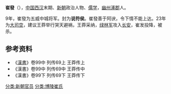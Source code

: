 '''崔發'''（{{bd|？||23年||}}），[[中国|中国]][[西汉|西汉]]末期、[[新朝|新朝]]政治人物、[[儒学|儒学]]，[[幽州|幽州]][[涿郡|涿郡]]人。

9年，崔發为五威中城将军。封为'''说符侯'''。崔發善于阿谀，令下情不能上达。23年为[[大司空|大司空]]，建议王莽举行哭天避祸，王莽采纳，[[绿林军|绿林军]]攻入[[长安|长安]]，崔发投降，被杀。
==参考资料==
* 《[[漢書|漢書]]》卷99中 列传69上 王莽传上
* 《漢書》卷99中 列传69中 王莽传中
* 《漢書》卷99下 列传69下 王莽传下

{{start box}}
{{s-before|[[王邑|王邑]]}}
{{s-title|[[新朝|新朝]][[大司空|大司空]]|23年}}
{{s-after|[[陳牧|陳牧]]<br>{{small|[[玄漢|玄漢]]大司空}}}}
{{end box}}

[[分类:新朝官员|分类:新朝官员]]
[[分类:博陵崔氏|分类:博陵崔氏]]